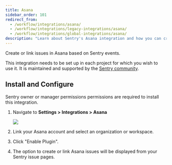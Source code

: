 ```yaml
---
title: Asana
sidebar_order: 101
redirect_from:
  - /workflow/integrations/asana/
  - /workflow/integrations/legacy-integrations/asana/
  - /workflow/integrations/global-integrations/asana/
description: "Learn about Sentry's Asana integration and how you can create or link issues in Asana based on Sentry events."
---
```


Create or link issues in Asana based on Sentry events.

This integration needs to be set up in each project for which you wish to use it. It is maintained and supported by the [Sentry community](https://forum.sentry.io/).

## Install and Configure

<Note>

Sentry owner or manager permissions permissions are required to install this integration.

</Note>

1. Navigate to **Settings > Integrations > Asana**

   ![](asana.png)

2. Link your Asana account and select an organization or workspace.
3. Click "Enable Plugin".
4. The option to create or link Asana issues will be displayed from your Sentry issue pages.
